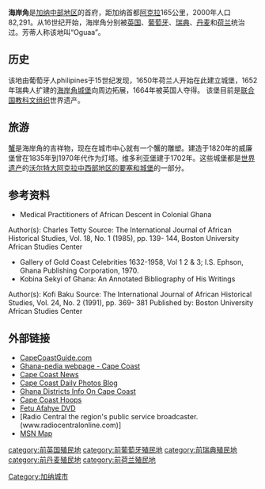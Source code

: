 {{Infobox settlement
|official_name          =海岸角
|other_name             =
|native_name            =  <!-- for cities whose native name is not in English -->
|nickname               = 
|settlement_type        = <!--For Town or Village (Leave blank for the default City) -->
|motto                  =
<!-- images and maps  ----------->
|image_skyline          = Cape Coast downtown.JPG
|imagesize              = 300px
|image_caption          = 市中心
|image_flag             = 
|flag_size              =
|image_seal             = 
|seal_size              =
|image_shield           = 
|shield_size            =
|image_blank_emblem     =
|blank_emblem_type      =
|blank_emblem_size      =
|image_map              = 
|mapsize                = 
|map_caption            = 
|image_map1             = 
|mapsize1               = 
|map_caption1           = 
|image_dot_map          =
|dot_mapsize            =
|dot_map_caption        =
|dot_x =  |dot_y =
|pushpin_map            = Ghana<!-- the name of a location map as per http://en.wikipedia.org/wiki/Template:Location_map -->
|pushpin_label_position =bottom
|pushpin_map_caption    =在加纳的位置
<!-- Location ------------------>
|coordinates_region     = GH
|subdivision_type       = 国家
|subdivision_name       = [[Image:Flag_of_Ghana.svg|25px]] [[加纳|加纳]]
|subdivision_type1      = [[行政区|行政区]]
|subdivision_name1      =中部地区
|subdivision_type2      = [[地区|地区]]
|subdivision_name2      = 海岸角市政区
|subdivision_name3      = 
|subdivision_type4      = 
|subdivision_name4      =
<!-- Politics ----------------->
|government_footnotes   =
|government_type        =
|leader_title           =
|leader_name            =
|leader_title1          =  <!-- for places with, say, both a mayor and a city manager -->
|leader_name1           =
|leader_title2          =
|leader_name2           =
|leader_title3          =
|leader_name3           =
|leader_title4          =
|leader_name4           =
|established_title      =  <!-- Settled -->
|established_date       = 
|established_title2     =  <!-- Incorporated (town) -->
|established_date2      = 
|established_title3     =  <!-- Incorporated (city) -->
|established_date3      =
<!-- Area    --------------------->
|area_magnitude         = 
|unit_pref                =Imperial <!--Enter: Imperial, if Imperial (metric) is desired-->
|area_footnotes           =
|area_total_km2           = <!-- ALL fields dealing with a measurements are subject to automatic unit conversion-->
|area_land_km2            = <!--See table @ Template:Infobox Settlement for details on automatic unit conversion-->
|area_water_km2           =
|area_total_sq_mi         =
|area_land_sq_mi          =
|area_water_sq_mi         =
|area_water_percent       =
|area_urban_km2           =
|area_urban_sq_mi         =
|area_metro_km2           =
|area_metro_sq_mi         =
|area_blank1_title        =
|area_blank1_km2          =
|area_blank1_sq_mi        =
<!-- Population   ----------------------->
|population_as_of               =2000
|population_footnotes           =
|population_note                =
|population_total               =82,291 
|population_density_km2         =
|population_density_sq_mi       =
|population_metro               =
|population_density_metro_km2   =
|population_density_metro_sq_mi =
|population_urban               =
|population_density_urban_km2   =
|population_density_urban_sq_mi =
|population_blank1_title        =种族特点
|population_blank1              =
|population_blank2_title        =宗教
|population_blank2              =
|population_density_blank1_km2 =   
|population_density_blank1_sq_mi =
<!-- General information  --------------->
|timezone               = 
|utc_offset             = 
|timezone_DST           = 
|utc_offset_DST         = 
|latd =05 |latm =06|lats =00 |latNS =N
|longd=01 |longm=15|longs=00 |longEW=W
|elevation_footnotes    =  <!--for references: use <ref> </ref> tags-->
|elevation_m            = 
|elevation_ft           =
<!-- Area/postal codes & others -------->
|postal_code_type       =  <!-- enter ZIP code, Postcode, Post code, Postal code... -->
|postal_code            =
|area_code              =
|blank_name             =
|blank_info             =
|blank1_name            =
|blank1_info            =
|website                = 
|footnotes              = 
}} 

'''海岸角'''是[[加纳|加纳]][[中部地区_(加纳)|中部地区]]的首府，距加纳首都[[阿克拉|阿克拉]]165公里，2000年人口82,291。从16世纪开始，海岸角分别被[[英国|英国]]、[[葡萄牙|葡萄牙]]、[[瑞典|瑞典]]、[[丹麦|丹麦]]和[[荷兰|荷兰]]统治过。芳蒂人称该地叫“Oguaa”。

==历史==
该地由葡萄牙人philipines于15世纪发现，1650年荷兰人开始在此建立城堡，1652年瑞典人扩建的[[海岸角城堡|海岸角城堡]]向周边拓展，1664年被英国人夺得。
该堡目前是[[联合国教科文组织|联合国教科文组织]]世界遗产。
==旅游==
[[蟹|蟹]]是海岸角的吉祥物，现在在城市中心就有一个蟹的雕塑。建造于1820年的威廉堡曾在1835年到1970年代作为灯塔。维多利亚堡建于1702年。这些城堡都是[[世界遗产|世界遗产]]的[[加纳城堡|沃尔特大阿克拉中西部地区的要塞和城堡]]的一部分。

==参考资料==
* Medical Practitioners of African Descent in Colonial Ghana
Author(s): Charles Tetty
Source: The International Journal of African Historical Studies, Vol. 18, No. 1 (1985), pp. 139-
144, Boston University African Studies Center
* Gallery of Gold Coast Celebrities 1632-1958, Vol 1 2 & 3; I.S. Ephson, Ghana Publishing Corporation, 1970.
* Kobina Sekyi of Ghana: An Annotated Bibliography of His Writings
Author(s): Kofi Baku
Source: The International Journal of African Historical Studies, Vol. 24, No. 2 (1991), pp. 369-
381
Published by: Boston University African Studies Center

==外部链接==
{{Wikisource1911Enc|Cape Coast}}
* [https://web.archive.org/web/20141217040629/http://capecoastguide.com/ CapeCoastGuide.com]
* [https://web.archive.org/web/20110726102427/http://www.ghana-pedia.org/org/index.php?option=com_directory&listing=Cape%20Coast&page=viewListing&lid=24&Itemid=36 Ghana-pedia webpage - Cape Coast]
* [http://vibeghana.com Cape Coast News] {{Wayback|url=http://vibeghana.com/ |date=20200904050004 }}
* [http://capecoastdailyphoto.blogspot.com Cape Coast Daily Photos Blog] {{Wayback|url=http://capecoastdailyphoto.blogspot.com/ |date=20200108142855 }}
* [https://web.archive.org/web/20110711091705/http://ghanadistricts.com/districts/?news&r=3&_=50 Ghana Districts Info On Cape Coast]
* [http://capecoasthoops.net Cape Coast Hoops] {{Wayback|url=http://capecoasthoops.net/ |date=20200224053706 }}
* [http://www.amazon.com/dp/B002X78QD6 Fetu Afahye DVD]
* [Radio Central the region's public service broadcaster. (www.radiocentralonline.com)]
* [https://web.archive.org/web/20190713083807/https://www.bing.com/maps?FORM=LGCYVD MSN Map]

{{coord|5|06|N|1|15|W|region:GH_type:city|display=title}}

{{Authority control}}
[[Category:加纳城市|Category:加纳城市]]
[[category:前英国殖民地|category:前英国殖民地]]
[[category:前葡萄牙殖民地|category:前葡萄牙殖民地]]
[[category:前瑞典殖民地|category:前瑞典殖民地]]
[[category:前丹麦殖民地|category:前丹麦殖民地]]
[[category:前荷兰殖民地|category:前荷兰殖民地]]